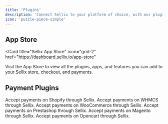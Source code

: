 ```yaml
---
title: 'Plugins'
description: 'Connect Sellix to your platform of choice, with our plugins for Shopify, Magent, WHMCS, Wordpress and more'
icon: 'puzzle-piece-simple'
---
```


## App Store

<Card
  title="Sellix App Store"
  icon="grid-2"
  href="https://dashboard.sellix.io/app-store"
>
  Visit the App Store to view all the plugins, apps, and features you can add to your Sellix store, checkout, and payments.
</Card>

## Payment Plugins

<CardGroup cols={3}>
  <Card
    title="Shopify Plugin"
    icon="shopify"
    href="https://dashboard.sellix.io/settings/shop/shopify"
  >
    Accept payments on Shopify through Sellix.
  </Card>
  <Card
    title="WHMCS"
    icon="whmcs"
    href="https://marketplace.whmcs.com/product/6827-sellix-pay"
  >
    Accept payments on WHMCS through Sellix.
  </Card>
  <Card
    title="WooCommerce"
    icon="wordpress"
    href="https://wordpress.org/plugins/sellix-pay/"
  >
    Accept payments on WooCommerce through Sellix.
  </Card>
  <Card
    title="Prestashop"
    icon="cart-shopping"
    href="https://addons.prestashop.com/en/payments-gateways-prestashop-modules/89973-sellix-pay.html"
  >
    Accept payments on Prestashop through Sellix.
  </Card>
  <Card
    title="Magento"
    icon="magento"
    href="https://commercemarketplace.adobe.com/sellix-pay.html"
  >
    Accept payments on Magento through Sellix.
  </Card>
  <Card
    title="Opencart"
    icon="opencart"
    href="https://www.opencart.com/index.php?route=marketplace/extension/info&extension_id=44439"
  >
    Accept payments on Opencart through Sellix.
  </Card>
</CardGroup>
